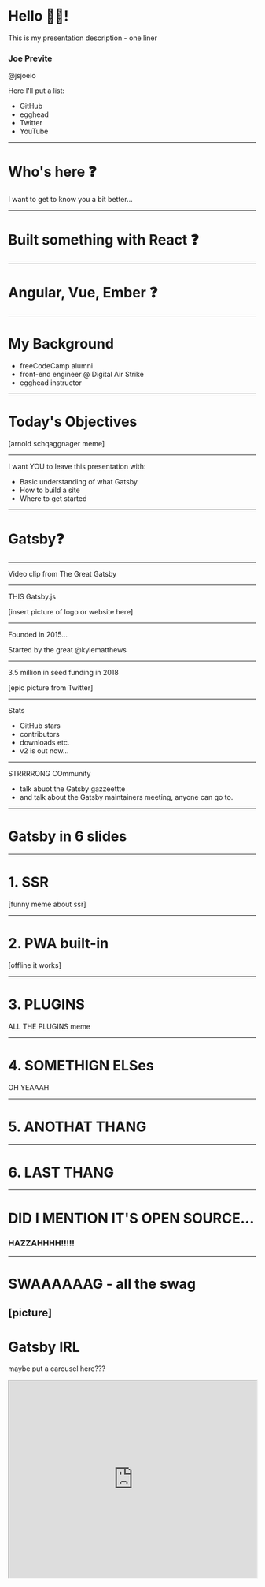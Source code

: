 

<Head>
  <title>Presentation Title</title>
</Head>

# Hello 👋🏼!

This is my presentation description - one liner

### Joe Previte

@jsjoeio

Here I'll put a list:
- GitHub
- egghead
- Twitter
- YouTube

---

# Who's here ❓
I want to get to know you a bit better...

---

# Built something with React ❓

---

# Angular, Vue, Ember ❓

---

# My Background

- freeCodeCamp alumni
- front-end engineer @ Digital Air Strike
- egghead instructor

---

# Today's Objectives

[arnold schqaggnager meme]

---

I want YOU to leave this presentation with:
- Basic understanding of what Gatsby
- How to build a site
- Where to get started

---

# Gatsby❓

---

Video clip from The Great Gatsby

---

THIS Gatsby.js

[insert picture of logo or website here]

---

Founded in 2015...

Started by the great @kylematthews

---

3.5 million in seed funding in 2018

[epic picture from Twitter]

---

Stats

- GitHub stars
- contributors
- downloads etc.
- v2 is out now...

---

STRRRRONG COmmunity
- talk abuot the Gatsby gazzeettte
- and talk about the Gatsby maintainers meeting, anyone can go to.

---

# Gatsby in 6 slides

---

# 1. SSR

[funny meme about ssr]

---

# 2. PWA built-in

[offline it works]

---

# 3. PLUGINS

ALL THE PLUGINS meme

---

# 4. SOMETHIGN ELSes

OH YEAAAH

---

# 5. ANOTHAT THANG

---

# 6. LAST THANG

---

# DID I MENTION IT'S OPEN SOURCE...


### HAZZAHHHH!!!!!
---

# SWAAAAAAG - all the swag

[picture]
---

# Gatsby IRL

maybe put a carousel here???
<iframe src="https://justdoit.nike.com/" width='100%' height='400px'/>

---

# Why you should use it

---

# Gentle intro to React

[funny meme meeting for time]

---

# Land that next job 😉

[movie clip - he's a genius! I want her on my team]

---

# Several starters...

[screen recording of starters]

---

# Set up CICD for FREE

❤️ Netlify

---

# Let's get started...

<a href="https://github.com/gatsbyjs/gatsby-starter-default" target="_blank"><button>eject presentation</button></a>

---

# Your Thoughts?

---

Good fit for your portfolio? Why or why not?

---

Other use cases?

---

Anything else anyone wants to share?

---

Stuck? Questions? Tweet me!

🐦 <a href="https://twitter.com/jsjoeio" >@jsjoeio</a>

---

# Thank you!

[picture of me] + contact information...

---

